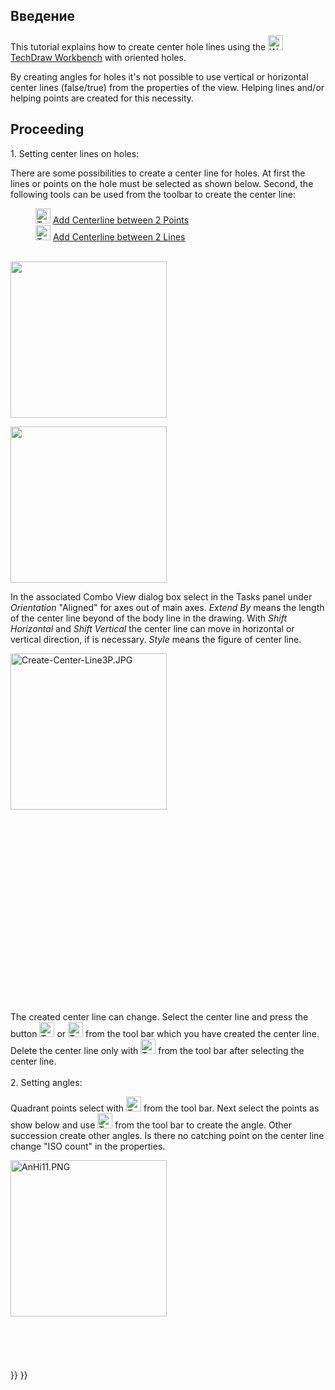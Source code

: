 <languages/>

{{TutorialInfo/ru
|Topic=TechDraw
|Level=Base
|Time=1 минута
|Author=AnHi
|FCVersion=0.19
}}

<span id="Introduction"></span>
== Введение ==

This tutorial explains how to create center hole lines using the [[Image:Workbench_TechDraw.svg|24px|link=TechDraw_Workbench]] [[TechDraw Workbench]] with oriented holes.

By creating angles for holes it's not possible to use vertical or horizontal center lines (false/true) from the properties of the view. Helping lines and/or helping points are created for this necessity.

== Proceeding ==

1. Setting center lines on holes:

There are some possibilities to create a center line for holes. 
At first the lines or points on the hole must be selected as shown below. Second, the following tools can be used from the toolbar to create the center line: 

: [[File:TechDraw 2PointCenterLine.svg|24px]] [[TechDraw_2PointCenterLine|Add Centerline between 2 Points]]
: [[File:TechDraw 2LineCenterLine.svg|24px]] [[TechDraw_2LineCenterLine|Add Centerline between 2 Lines]] 
<br>

[[Image:TechDraw_Tutorial_2PointCenterLine_example.png|250px|]]
{{Caption|Above: created with [[File:TechDraw 2PointCenterLine.svg|16px]] which creates centerlines between 2 points}}

[[Image:TechDraw_Tutorial_2LineCenterLine_example.png|250px|]]
{{Caption|Above: created with [[File:TechDraw 2LineCenterLine.svg|16px]] which creates centerlines between 2 lines}}

In the associated Combo View dialog box select in the Tasks panel under ''Orientation'' "Aligned" for axes out of main axes. ''Extend By'' means the length of the center line beyond of the body line in the drawing. With ''Shift Horizontal'' and ''Shift Vertical'' the center line can move in horizontal or vertical direction, if is necessary. ''Style'' means the figure of center line. 

[[Image:Create-Center-Line3P.JPG|250px|left]]
<br>
<br>
<br>
<br>
<br>
<br>
<br>
<br>
<br>
<br>
<br>
<br>
<br>
<br>
<br>
<br>
<br>
<br>
<br>
{{Caption|Above: dialog box}}
<br>

The created center line can change. Select the center line and press the button [[File:TechDraw 2LineCenterLine.svg|24px]] or [[File:TechDraw 2PointCenterLine.svg|24px]] from the tool bar which you have created the center line. Delete the center line only with [[File:TechDraw_CosmeticEraser.svg|24px]] from the tool bar after selecting the center line.
<br>
<br>

2. Setting angles:

Quadrant points select with [[File:TechDraw_Quadrants.svg|24px]] from the tool bar. Next select the points as show below and use [[Image:TechDraw_Dimension_Angle3Pt.svg|24px]] from the tool bar to create the angle. Other succession create other angles.
Is there no catching point on the center line change "ISO count" in the properties.

[[Image:AnHi11.PNG|250px|left]]
<br>
<br>
<br>
<br>
<br>
<br>
{{Caption|Above: Succession of selection|center}}
{{TechDraw Tools navi{{#translation:}}}}
{{Userdocnavi{{#translation:}}}}